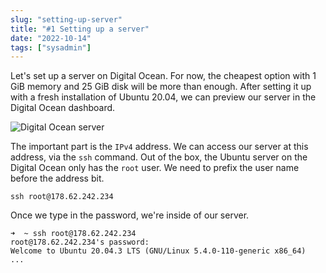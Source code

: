 ```yaml
---
slug: "setting-up-server"
title: "#1 Setting up a server"
date: "2022-10-14"
tags: ["sysadmin"]
---
```


Let's set up a server on Digital Ocean. For now, the cheapest option with 1 GiB memory and 25 GiB disk will be more than enough. After setting it up with a fresh installation of Ubuntu 20.04, we can preview our server in the Digital Ocean dashboard.

![Digital Ocean server](./server-1.png)

The important part is the `IPv4` address. We can access our server at this address, via the `ssh` command. Out of the box, the Ubuntu server on the Digital Ocean only has the `root` user. We need to prefix the user name before the address bit.

```
ssh root@178.62.242.234
```

Once we type in the password, we're inside of our server.

```
➜  ~ ssh root@178.62.242.234
root@178.62.242.234's password:
Welcome to Ubuntu 20.04.3 LTS (GNU/Linux 5.4.0-110-generic x86_64)
...
```
